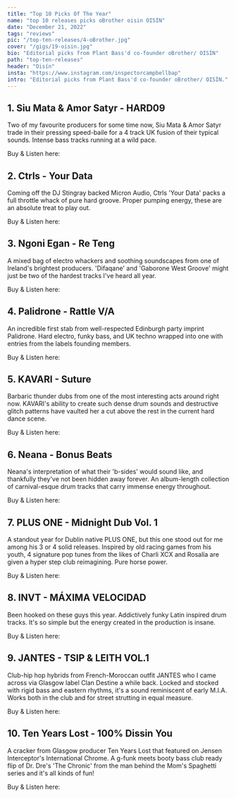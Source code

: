 ---
title: "Top 10 Picks Of The Year"
name: "top 10 releases picks oBrother oisin OISÍN"
date: "December 21, 2022"
tags: "reviews"
pic: "/top-ten-releases/4-oBrother.jpg"
cover: "/gigs/19-oisin.jpg"
bio: "Editorial picks from Plant Bass'd co-founder oBrother/ OISÍN"
path: "top-ten-releases"
header: "Oisín"
insta: "https://www.instagram.com/inspectorcampbellbap"
intro: "Editorial picks from Plant Bass'd co-founder oBrother/ OISÍN."
---

## 1. Siu Mata & Amor Satyr - HARD09

<div className="row display-flex align-items-center">
<div className="col clubGuide">
<Picture src="/top-ten-releases/oisin/1.jpg" alt="Siu Mata & Amor Satyr - HARD09" size={1200} />
</div>
<div className="col clubGuide">

Two of my favourite producers for some time now, Siu Mata & Amor Satyr trade in their pressing speed-baile for a 4 track UK fusion of their typical sounds. Intense bass tracks running at a wild pace.

Buy & Listen here: <HoverLink url="hardlinesounds.bandcamp.com/album/hard09" name="Bandcamp" external />

</div>
</div>

## 2. Ctrls - Your Data

<div className="row display-flex align-items-center">
<div className="col clubGuide">
<Picture src="/top-ten-releases/oisin/2.jpg" alt="Ctrls - Your Data cover art" size={1200} />
</div>
<div className="col clubGuide">

Coming off the DJ Stingray backed Micron Audio, Ctrls 'Your Data' packs a full throttle whack of pure hard groove. Proper pumping energy, these are an absolute treat to play out.

Buy & Listen here: <HoverLink url="ctrlscph.bandcamp.com/album/your-data" name="BandCamp" external />

</div>
</div>

## 3. Ngoni Egan - Re Teng

<div className="row display-flex align-items-center">
<div className="col clubGuide">
<Picture src="/top-ten-releases/oisin/3.jpg" alt="Ngoni Egan - Re Teng" size={1200} />
</div>
<div className="col clubGuide">

A mixed bag of electro whackers and soothing soundscapes from one of Ireland's brightest producers. 'Difaqane' and 'Gaborone West Groove' might just be two of the hardest tracks I've heard all year.

Buy & Listen here: <HoverLink url="ngoniegan.bandcamp.com/album/re-teng" name="BandCamp" external />

</div>
</div>

## 4. Palidrone - Rattle V/A

<div className="row display-flex align-items-center">
<div className="col clubGuide">
<Picture src="/top-ten-releases/oisin/4.jpg" alt="Palidrone - Rattle V/A" size={1200} />
</div>
<div className="col clubGuide">

An incredible first stab from well-respected Edinburgh party imprint Palidrone. Hard electro, funky bass, and UK techno wrapped into one with entries from the labels founding members.

Buy & Listen here: <HoverLink url="palidrone.bandcamp.com/album/rattle" name="BandCamp" external />

</div>
</div>

## 5. KAVARI - Suture

<div className="row display-flex align-items-center">
<div className="col clubGuide">
<Picture src="/top-ten-releases/oisin/5.jpg" alt="KAVARI - Suture" size={1200} />
</div>
<div className="col clubGuide">

Barbaric thunder dubs from one of the most interesting acts around right now. KAVARI's ability to create such dense drum sounds and destructive glitch patterns have vaulted her a cut above the rest in the current hard dance scene.

Buy & Listen here: <HoverLink url="kavarimusic.bandcamp.com/album/suture-ep" name="BandCamp" external />

</div>
</div>

## 6. Neana - Bonus Beats

<div className="row display-flex align-items-center">
<div className="col clubGuide">
<Picture src="/top-ten-releases/oisin/6.jpg" alt="Neana - Bonus Beats" size={1200} />
</div>
<div className="col clubGuide">

Neana's interpretation of what their 'b-sides' would sound like, and thankfully they've not been hidden away forever. An album-length collection of carnival-esque drum tracks that carry immense energy throughout.

Buy & Listen here: <HoverLink url="neana.bandcamp.com/album/bonus-beats" name="Bandcamp" external />

</div>
</div>

## 7. PLUS ONE - Midnight Dub Vol. 1

<div className="row display-flex align-items-center">
<div className="col clubGuide">
<Picture src="/top-ten-releases/oisin/7.jpg" alt="PLUS ONE - Midnight Dub Vol. 1" size={1200} />
</div>
<div className="col clubGuide">

A standout year for Dublin native PLUS ONE, but this one stood out for me among his 3 or 4 solid releases. Inspired by old racing games from his youth, 4 signature pop tunes from the likes of Charli XCX and Rosalía are given a hyper step club reimagining. Pure horse power.

Buy & Listen here: <HoverLink url="mattfinneganplusone.bandcamp.com/album/midnight-dub-vol-1" name="BandCamp" external />

</div>
</div>

## 8. INVT - MÁXIMA VELOCIDAD

<div className="row display-flex align-items-center">
<div className="col clubGuide">
<Picture src="/top-ten-releases/oisin/8.jpg" alt="INVT - MÁXIMA VELOCIDAD" size={1200} />
</div>
<div className="col clubGuide">

Been hooked on these guys this year. Addictively funky Latin inspired drum tracks. It's so simple but the energy created in the production is insane.

Buy & Listen here: <HoverLink url="invt.bandcamp.com/album/m-xima-velocidad" name="BandCamp" external />

</div>
</div>

## 9. JANTES - TSIP & LEITH VOL.1

<div className="row display-flex align-items-center">
<div className="col clubGuide">
<Picture src="/top-ten-releases/oisin/9.jpg" alt="JANTES - TSIP & LEITH VOL.1" size={1200} />
</div>
<div className="col clubGuide">

Club-hip hop hybrids from French-Moroccan outfit JANTES who I came across via Glasgow label Clan Destine a while back. Locked and stocked with rigid bass and eastern rhythms, it's a sound reminiscent of early M.I.A. Works both in the club and for street strutting in equal measure.

Buy & Listen here: <HoverLink url="jantes.bandcamp.com/album/tsip-leith-vol-1-2" name="BandCamp" external />

</div>
</div>

## 10. Ten Years Lost - 100% Dissin You

<div className="row display-flex align-items-center">
<div className="col clubGuide">
<Picture src="/top-ten-releases/oisin/10.jpg" alt="Ten Years Lost - 100% Dissin You" size={1200} />
</div>
<div className="col clubGuide">

A cracker from Glasgow producer Ten Years Lost that featured on Jensen Interceptor's International Chrome. A g-funk meets booty bass club ready flip of Dr. Dre's 'The Chronic' from the man behind the Mom's Spaghetti series and it's all kinds of fun!

Buy & Listen here: <HoverLink url="internationalchrome.bandcamp.com/track/100-dissin-you" name="BandCamp" external />

</div>
</div>
